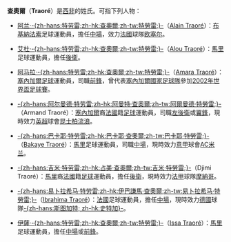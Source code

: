 {{Link style|time=2015-12-11T07:13:52+00:00}}
{{noteta|G1=uefa|1=zh-hans:特劳雷; zh-hk:查奧爾}}
'''查奧爾'''（'''Traoré'''）是[[西非|西非]]的姓氏。可指下列人物：

*[[阿兰·特劳雷|阿兰·-{zh-hans:特劳雷;zh-hk:查奧爾;zh-tw:特勞雷;}-]]（[[:en:Alain_Traoré|Alain Traoré]]）：[[布基納法索|布基納法索]]足球運動員，擔任[[中場|中場]]，效力[[法國|法國]]球隊[[欧塞尔足球俱乐部|欧塞尔]]。

*[[艾杜·泰奧尼|艾杜·-{zh-hans:特劳雷;zh-hk:查奧爾;zh-tw:特勞雷;}-]]（[[:en:Alou_Traoré|Alou Traoré]]）：[[馬里|馬里]]足球運動員，擔任[[後衛_(足球)|後衛]]。

*[[阿马拉·特劳雷|阿马拉·-{zh-hans:特劳雷;zh-hk:查奧爾;zh-tw:特勞雷;}-]]（[[:en:Amara_Traoré|Amara Traoré]]）：[[塞內加爾|塞內加爾]][[足球|足球]]運動員，司職[[前鋒_(足球)|前鋒]]，曾代表[[塞內加爾國家足球隊|塞內加爾國家足球隊]]參加[[2002年世界盃足球賽|2002年世界盃足球賽]]。

*[[阿曼特·查奧爾|-{zh-hans:阿尔曼德·特劳雷;zh-hk:阿曼特·查奧爾;zh-tw:阿爾曼德·特勞雷;}-]]（Armand Traoré）：[[塞內加爾|塞內加爾]]裔[[法國|法國]]籍[[足球|足球]]運動員，司職[[左後衛|左後衛]]或[[中場|翼鋒]]，現時效力[[英超|英超]]球會[[昆士柏流浪|昆士柏流浪]]。

*[[巴卡耶·特劳雷|-{zh-hans:巴卡耶·特劳雷;zh-hk:巴卡耶·查奧爾;zh-tw:巴卡耶·特勞雷;}-]]（[[:en:Bakaye_Traoré|Bakaye Traoré]]）：[[馬里|馬里]]足球運動員，司職[[中場|中場]]，現時效力[[意甲|意甲]]球會[[AC米兰|AC米兰]]。

*[[吉米·特劳雷|-{zh-hans:吉米·特劳雷;zh-hk:占美·查奧爾;zh-tw:吉米·特勞雷;}-]]（Djimi Traoré）：[[馬里|馬里]]裔[[法國|法國]]籍[[足球|足球]]運動員，擔任[[後衛_(足球)|後衛]]，現時效力[[法甲|法甲]]球隊[[摩納哥足球會|摩納哥]]。

*[[易卜拉希马·特劳雷|-{zh-hans:易卜拉希马·特劳雷;zh-hk:伊巴謙馬·查奧爾;zh-tw:易卜拉希马·特勞雷;}-]]（[[:en:Ibrahima_Traoré|Ibrahima Traoré]]）：[[法國|法國]]足球運動員，擔任[[中場|中場]]，現時效力[[德國|德國]]球隊[[斯图加特足球俱乐部|-{zh-hans:斯图加特; zh-hk:史特加}-]]。

*[[伊薩·泰奧尼|伊薩·-{zh-hans:特劳雷;zh-hk:查奧爾;zh-tw:特勞雷;}-]]（[[:en:Issa_Traoré|Issa Traoré]]）：[[馬里|馬里]]足球運動員，擔任[[中場|中場]]或[[前鋒_(足球)|前鋒]]。

{{消歧义|Cat=三字人名消歧义}}